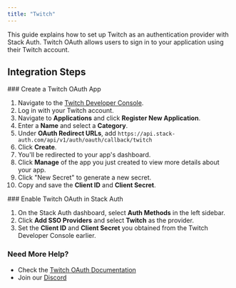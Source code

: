 ```yaml
---
title: "Twitch"
---
```


This guide explains how to set up Twitch as an authentication provider with Stack Auth. Twitch OAuth allows users to sign in to your application using their Twitch account.

## Integration Steps

<Steps>
  <Step>
  ### Create a Twitch OAuth App
  
  1. Navigate to the [Twitch Developer Console](https://dev.twitch.tv/console).
  2. Log in with your Twitch account.
  3. Navigate to **Applications** and click **Register New Application**.
  4. Enter a **Name** and select a **Category**.
  5. Under **OAuth Redirect URLs**, add `https://api.stack-auth.com/api/v1/auth/oauth/callback/twitch`
  6. Click **Create**.
  7. You'll be redirected to your app's dashboard.
  8. Click **Manage** of the app you just created to view more details about your app.
  9. Click "New Secret" to generate a new secret.
  10. Copy and save the **Client ID** and **Client Secret**.
  </Step>
  <Step>
  ### Enable Twitch OAuth in Stack Auth
  
  1. On the Stack Auth dashboard, select **Auth Methods** in the left sidebar.
  2. Click **Add SSO Providers** and select **Twitch** as the provider.
  3. Set the **Client ID** and **Client Secret** you obtained from the Twitch Developer Console earlier.
  </Step>
</Steps>

### Need More Help?

- Check the [Twitch OAuth Documentation](https://dev.twitch.tv/docs/authentication/getting-tokens-oauth/)
- Join our [Discord](https://discord.stack-auth.com)
